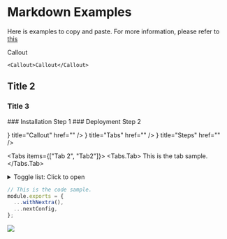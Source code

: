 

# Markdown Examples

Here is examples to copy and paste.
For more information, please refer to [this](https://nextra.site/docs/guide)

<Callout>Callout</Callout>

```mdx copy
<Callout>Callout</Callout>
```

## Title 2

### Title 3

<Steps>### Installation Step 1 ### Deployment Step 2</Steps>

<Cards>
  <Card icon={<IoWarningOutline size="26" />} title="Callout" href="" />
  <Card icon={<HiOutlineRectangleStack size="26" />} title="Tabs" href="" />
  <Card icon={<PiNumberCircleOneFill size="26" />} title="Steps" href="" />
</Cards>

<Tabs items={["Tab 2", "Tab2"]}>
  <Tabs.Tab> This is the tab sample.</Tabs.Tab>
</Tabs>

<details>
  <summary>Toggle list: Click to open</summary>
  Long contents
</details>

```js filename="next.config.js" {1-2, 4} copy
// This is the code sample.
module.exports = {
  ...withNextra(),
  ...nextConfig,
};
```

![](/pagesurl.png)

